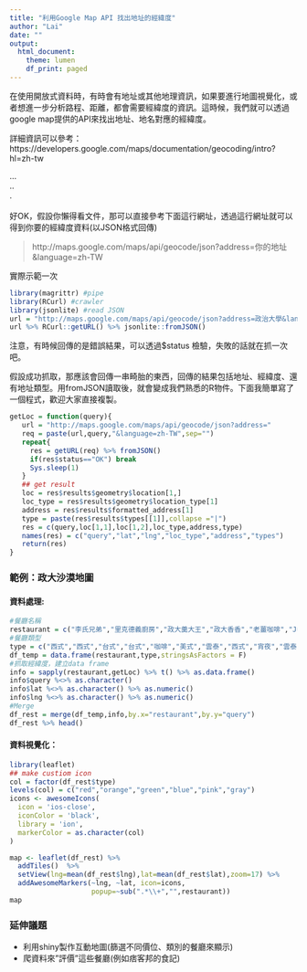 ```yaml
---
title: "利用Google Map API 找出地址的經緯度"
author: "Lai"
date: ""
output: 
  html_document:
    theme: lumen
    df_print: paged
---
```


在使用開放式資料時，有時會有地址或其他地理資訊，如果要進行地圖視覺化，或者想進一步分析路程、距離，都會需要經緯度的資訊。這時候，我們就可以透過google map提供的API來找出地址、地名對應的經緯度。

詳細資訊可以參考：https://developers.google.com/maps/documentation/geocoding/intro?hl=zh-tw

...   
..   
.    
<br>
好OK，假設你懶得看文件，那可以直接參考下面這行網址，透過這行網址就可以得到你要的經緯度資料(以JSON格式回傳)

> http://maps.google.com/maps/api/geocode/json?address=你的地址&language=zh-TW

實際示範一次
```r
library(magrittr) #pipe
library(RCurl) #crawler 
library(jsonlite) #read JSON 
url = "http://maps.google.com/maps/api/geocode/json?address=政治大學&language=zh-TW"
url %>% RCurl::getURL() %>% jsonlite::fromJSON()
```

注意，有時候回傳的是錯誤結果，可以透過$status 檢驗，失敗的話就在抓一次吧。  

假設成功抓取，那應該會回傳一串畸胎的東西，回傳的結果包括地址、經緯度、還有地址類型。用fromJSON讀取後，就會變成我們熟悉的R物件。下面我簡單寫了一個程式，歡迎大家直接複製。  

```r
getLoc = function(query){
   url = "http://maps.google.com/maps/api/geocode/json?address="
   req = paste(url,query,"&language=zh-TW",sep="")
   repeat{
     res = getURL(req) %>% fromJSON()
     if(res$status=="OK") break
     Sys.sleep(1)
   }
   ## get result
   loc = res$results$geometry$location[1,]
   loc_type = res$results$geometry$location_type[1]
   address = res$results$formatted_address[1]
   type = paste(res$results$types[[1]],collapse ="|") 
   res = c(query,loc[1,1],loc[1,2],loc_type,address,type)
   names(res) = c("query","lat","lng","loc_type","address","types")
   return(res)
}
```


### 範例：政大沙漠地圖
#### 資料處理:
```r
#餐廳名稱
restaurant = c("李氏兄弟","里克德義廚房","政大羹大王","政大香香","老薑咖啡","JuicyBun","政大+小曼谷","舒曼六號","政大烤場","政大+滇味廚房","小公寓","my麵屋")
#餐廳類型
type = c("西式","西式","台式","台式","咖啡","美式","雲泰","西式","宵夜","雲泰","咖啡","台式")
df_temp = data.frame(restaurant,type,stringsAsFactors = F)
#抓取經緯度，建立data frame
info = sapply(restaurant,getLoc) %>% t() %>% as.data.frame()
info$query %<>% as.character()
info$lat %<>% as.character() %>% as.numeric()
info$lng %<>% as.character() %>% as.numeric()
#Merge
df_rest = merge(df_temp,info,by.x="restaurant",by.y="query")
df_rest %>% head()
```

#### 資料視覺化：
```r
library(leaflet)
## make custiom icon
col = factor(df_rest$type)
levels(col) = c("red","orange","green","blue","pink","gray")
icons <- awesomeIcons(
  icon = 'ios-close',
  iconColor = 'black',
  library = 'ion',
  markerColor = as.character(col)
)

map <- leaflet(df_rest) %>%
  addTiles()  %>% 
  setView(lng=mean(df_rest$lng),lat=mean(df_rest$lat),zoom=17) %>% 
  addAwesomeMarkers(~lng, ~lat, icon=icons,
                    popup=~sub(".*\\+","",restaurant))
map
```


### 延伸議題  

* 利用shiny製作互動地圖(篩選不同價位、類別的餐廳來顯示)
* 爬資料來"評價"這些餐廳(例如痞客邦的食記)

<br>
<br>


